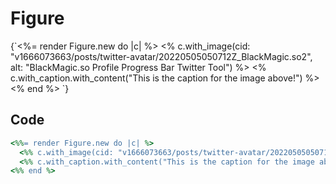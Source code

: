 ---
---


<Meta title="Components/Figure" component="Figure" />

# Figure

<Story name="Default">
  {`<%= render Figure.new do |c| %>
  <% c.with_image(cid: "v1666073663/posts/twitter-avatar/20220505050712Z_BlackMagic.so2", alt: "BlackMagic.so Profile Progress Bar Twitter Tool") %>
  <% c.with_caption.with_content("This is the caption for the image above!") %>
<% end %>
`}
</Story>

## Code

```ruby
<%%= render Figure.new do |c| %>
  <%% c.with_image(cid: "v1666073663/posts/twitter-avatar/20220505050712Z_BlackMagic.so2", alt: "BlackMagic.so Profile Progress Bar Twitter Tool") %>
  <%% c.with_caption.with_content("This is the caption for the image above!") %>
<%% end %>
```
